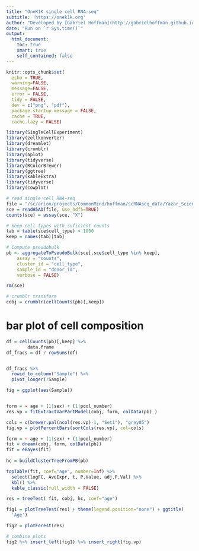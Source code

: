 ```yaml
---
title: "OneK1K single cell RNA-seq"
subtitle: 'https://onek1k.org'
author: "Developed by [Gabriel Hoffman](http://gabrielhoffman.github.io/)"
date: "Run on `r Sys.time()`"
output: 
  html_document:
    toc: true
    smart: true
    self_contained: false
---
```


<!---


cd /sc/arion/projects/CommonMind/hoffman/crumblr_analysis/Yazar_Science_2022/
R --vanilla

system("git pull"); rmarkdown::render("yazar_2022.Rmd");


# https://hoffmg01.hpc.mssm.edu/crumblr_analysis/COVID_combat/COVID_combat.html



# cd 

--->


```r
knitr::opts_chunk$set(
  echo = TRUE,
  warning=FALSE,
  message=FALSE,
  error = FALSE,
  tidy = FALSE,
  dev = c("png", "pdf"),
  package.startup.message = FALSE,
  cache = TRUE,
  cache.lazy = FALSE)
```


```r
library(SingleCellExperiment)
library(zellkonverter)
library(dreamlet)
library(crumblr)
library(aplot) 
library(tidyverse) 
library(RColorBrewer)
library(ggtree) 
library(kableExtra)
library(tidyverse) 
library(cowplot)
```

```r
# read single cell RNA-seq
file = "/sc/arion/projects/CommonMind/hoffman/scRNAseq_data/Yazar_Science_2022/08984b3c-3189-4732-be22-62f1fe8f15a4.h5ad"
sce = readH5AD(file, use_hdf5=TRUE)
counts(sce) = assay(sce, "X")

# keep cell types with suficient counts
tab = table(sce$cell_type) > 1000
keep = names(tab)[tab]

# Compute pseudobulk
pb <- aggregateToPseudoBulk(sce[,sce$cell_type %in% keep],
    assay = "counts",     
    cluster_id = "cell_type",  
    sample_id = "donor_id",
    verbose = FALSE)

rm(sce)

# crumblr transform
cobj = crumblr(cellCounts(pb)[,keep])
```

# bar plot of cell composition
```r
df = cellCounts(pb)[,keep] %>%
        data.frame
df_fracs = df / rowSums(df) 


df_fracs %>%
  rowid_to_column("Sample") %>% 
  pivot_longer(!Sample)

fig = ggplot(aes(Sample))



```






```r
form = ~ age + (1|sex) + (1|pool_number) 
res.vp = fitExtractVarPartModel(cobj, form, colData(pb) )

cols = c(brewer.pal(ncol(res.vp)-1, "Set1"), "grey85")
fig.vp = plotPercentBars(sortCols(res.vp), col=cols)

form = ~ age + (1|sex) + (1|pool_number) 
fit = dream(cobj, form, colData(pb))
fit = eBayes(fit)
 
hc = buildClusterTreeFromPB(pb)
```

```r
topTable(fit, coef="age", number=Inf) %>%   
  select(logFC, AveExpr, t, P.Value, adj.P.Val) %>% 
  kbl() %>%  
  kable_classic(full_width = FALSE)
```


```r
res = treeTest( fit, cobj, hc, coef="age")
```

```r
fig1 = plotTreeTest(res) + theme(legend.position="none") + ggtitle(
  'Age')

fig2 = plotForest(res)

# combine plots
fig2 %>% insert_left(fig1) %>% insert_right(fig.vp)
```







